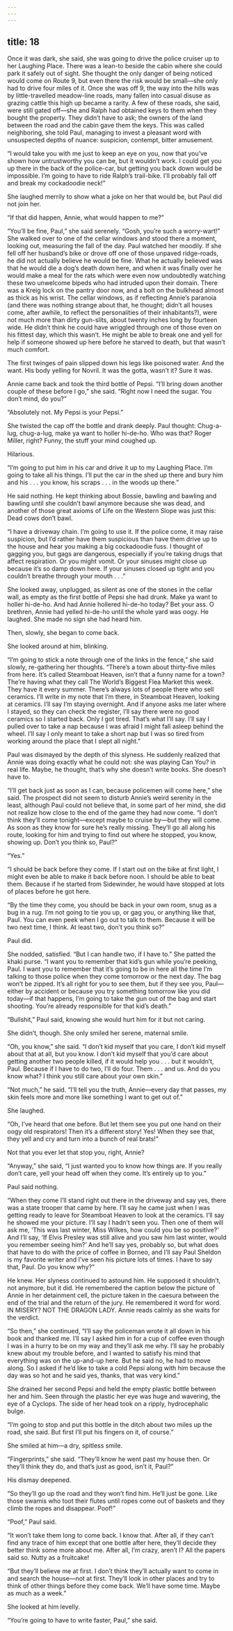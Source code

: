 ```yaml
---
---
---
```

title: 18
---




Once it was dark, she said, she was going to drive the police cruiser up to her Laughing Place. There was a lean-to beside the cabin where she could park it safely out of sight. She thought the only danger of being noticed would come on Route 9, but even there the risk would be small—she only had to drive four miles of it. Once she was off 9, the way into the hills was by little-travelled meadow-line roads, many fallen into casual disuse as grazing cattle this high up became a rarity. A few of these roads, she said, were still gated off—she and Ralph had obtained keys to them when they bought the property. They didn’t have to ask; the owners of the land between the road and the cabin gave them the keys. This was called neighboring, she told Paul, managing to invest a pleasant word with unsuspected depths of nuance: suspicion, contempt, bitter amusement.

“I would take you with me just to keep an eye on you, now that you’ve shown how untrustworthy you can be, but it wouldn’t work. I could get you up there in the back of the police-car, but getting you back down would be impossible. I’m going to have to ride Ralph’s trail-bike. I’ll probably fall off and break my cockadoodie neck!”

She laughed merrily to show what a joke on her that would be, but Paul did not join her.

“If that did happen, Annie, what would happen to me?”

“You’ll be fine, Paul,” she said serenely. “Gosh, you’re such a worry-wart!” She walked over to one of the cellar windows and stood there a moment, looking out, measuring the fall of the day. Paul watched her moodily. If she fell off her husband’s bike or drove off one of those unpaved ridge-roads, he did not actually believe he would be fine. What he actually believed was that he would die a dog’s death down here, and when it was finally over he would make a meal for the rats which were even now undoubtedly watching these two unwelcome bipeds who had intruded upon their domain. There was a Kreig lock on the pantry door now, and a bolt on the bulkhead almost as thick as his wrist. The cellar windows, as if reflecting Annie’s paranoia (and there was nothing strange about that, he thought; didn’t all houses come, after awhile, to reflect the personalities of their inhabitants?), were not much more than dirty gun-slits, about twenty inches long by fourteen wide. He didn’t think he could have wriggled through one of those even on his fittest day, which this wasn’t. He might be able to break one and yell for help if someone showed up here before he starved to death, but that wasn’t much comfort.

The first twinges of pain slipped down his legs like poisoned water. And the want. His body yelling for Novril. It was the gotta, wasn’t it? Sure it was.

Annie came back and took the third bottle of Pepsi. “I’ll bring down another couple of these before I go,” she said. “Right now I need the sugar. You don’t mind, do you?”

“Absolutely not. My Pepsi is your Pepsi.”

She twisted the cap off the bottle and drank deeply. Paul thought: Chug-a-lug, chug-a-lug, make ya want to holler hi-de-ho. Who was that? Roger Miller, right? Funny, the stuff your mind coughed up.

Hilarious.

“I’m going to put him in his car and drive it up to my Laughing Place. I’m going to take all his things. I’ll put the car in the shed up there and bury him and his . . . you know, his scraps . . . in the woods up there.”

He said nothing. He kept thinking about Bossie, bawling and bawling and bawling until she couldn’t bawl anymore because she was dead, and another of those great axioms of Life on the Western Slope was just this: Dead cows don’t bawl.

“I have a driveway chain. I’m going to use it. If the police come, it may raise suspicion, but I’d rather have them suspicious than have them drive up to the house and hear you making a big cockadoodie fuss. I thought of gagging you, but gags are dangerous, especially if you’re taking drugs that affect respiration. Or you might vomit. Or your sinuses might close up because it’s so damp down here. If your sinuses closed up tight and you couldn’t breathe through your mouth . . .”

She looked away, unplugged, as silent as one of the stones in the cellar wall, as empty as the first bottle of Pepsi she had drunk. Make ya want to holler hi-de-ho. And had Annie hollered hi-de-ho today? Bet your ass. O brethren, Annie had yelled hi-de-ho until the whole yard was oogy. He laughed. She made no sign she had heard him.

Then, slowly, she began to come back.

She looked around at him, blinking.

“I’m going to stick a note through one of the links in the fence,” she said slowly, re-gathering her thoughts. “There’s a town about thirty-five miles from here. It’s called Steamboat Heaven, isn’t that a funny name for a town? The’re having what they call The World’s Biggest Flea Market this week. They have it every summer. There’s always lots of people there who sell ceramics. I’ll write in my note that I’m there, in Steamboat Heaven, looking at ceramics. I’ll say I’m staying overnight. And if anyone asks me later where I stayed, so they can check the register, I’ll say there were no good ceramics so I started back. Only I got tired. That’s what I’ll say. I’ll say I pulled over to take a nap because I was afraid I might fall asleep behind the wheel. I’ll say I only meant to take a short nap but I was so tired from working around the place that I slept all night.”

Paul was dismayed by the depth of this slyness. He suddenly realized that Annie was doing exactly what he could not: she was playing Can You? in real life. Maybe, he thought, that’s why she doesn’t write books. She doesn’t have to.

“I’ll get back just as soon as I can, because policemen will come here,” she said. The prospect did not seem to disturb Annie’s weird serenity in the least, although Paul could not believe that, in some part of her mind, she did not realize how close to the end of the game they had now come. “I don’t think they’ll come tonight—except maybe to cruise by—but they will come. As soon as they know for sure he’s really missing. They’ll go all along his route, looking for him and trying to find out where he stopped, you know, showing up. Don’t you think so, Paul?”

“Yes.”

“I should be back before they come. If I start out on the bike at first light, I might even be able to make it back before noon. I should be able to beat them. Because if he started from Sidewinder, he would have stopped at lots of places before he got here.

“By the time they come, you should be back in your own room, snug as a bug in a rug. I’m not going to tie you up, or gag you, or anything like that, Paul. You can even peek when I go out to talk to them. Because it will be two next time, I think. At least two, don’t you think so?”

Paul did.

She nodded, satisfied. “But I can handle two, if I have to.” She patted the khaki purse. “I want you to remember that kid’s gun while you’re peeking, Paul. I want you to remember that it’s going to be in here all the time I’m talking to those police when they come tomorrow or the next day. The bag won’t be zipped. It’s all right for you to see them, but if they see you, Paul—either by accident or because you try something tomorrow like you did today—if that happens, I’m going to take the gun out of the bag and start shooting. You’re already responsible for that kid’s death.”

“Bullshit,” Paul said, knowing she would hurt him for it but not caring.

She didn’t, though. She only smiled her serene, maternal smile.

“Oh, you know,” she said. “I don’t kid myself that you care, I don’t kid myself about that at all, but you know. I don’t kid myself that you’d care about getting another two people killed, if it would help you . . . but it wouldn’t, Paul. Because if I have to do two, I’ll do four. Them . . . and us. And do you know what? I think you still care about your own skin.”

“Not much,” he said. “I’ll tell you the truth, Annie—every day that passes, my skin feels more and more like something I want to get out of.”

She laughed.

“Oh, I’ve heard that one before. But let them see you put one hand on their oogy old respirators! Then it’s a different story! Yes! When they see that, they yell and cry and turn into a bunch of real brats!”

Not that you ever let that stop you, right, Annie?

“Anyway,” she said, “I just wanted you to know how things are. If you really don’t care, yell your head off when they come. It’s entirely up to you.”

Paul said nothing.

“When they come I’ll stand right out there in the driveway and say yes, there was a state trooper that came by here. I’ll say he came just when I was getting ready to leave for Steamboat Heaven to look at the ceramics. I’ll say he showed me your picture. I’ll say I hadn’t seen you. Then one of them will ask me, ‘This was last winter, Miss Wilkes, how could you be so positive?’ And I’ll say, ‘If Elvis Presley was still alive and you saw him last winter, would you remember seeing him?’ And he’ll say yes, probably so, but what does that have to do with the price of coffee in Borneo, and I’ll say Paul Sheldon is my favorite writer and I’ve seen his picture lots of times. I have to say that, Paul. Do you know why?”

He knew. Her slyness continued to astound him. He supposed it shouldn’t, not anymore, but it did. He remembered the caption below the picture of Annie in her detainment cell, the picture taken in the caesura between the end of the trial and the return of the jury. He remembered it word for word. IN MISERY? NOT THE DRAGON LADY. Annie reads calmly as she waits for the verdict.

“So then,” she continued, “I’ll say the policeman wrote it all down in his book and thanked me. I’ll say I asked him in for a cup of coffee even though I was in a hurry to be on my way and they’ll ask me why. I’ll say he probably knew about my trouble before, and I wanted to satisfy his mind that everything was on the up-and-up here. But he said no, he had to move along. So I asked if he’d like to take a cold Pepsi along with him because the day was so hot and he said yes, thanks, that was very kind.”

She drained her second Pepsi and held the empty plastic bottle between her and him. Seen through the plastic her eye was huge and wavering, the eye of a Cyclops. The side of her head took on a ripply, hydrocephalic bulge.

“I’m going to stop and put this bottle in the ditch about two miles up the road, she said. But first I’ll put his fingers on it, of course.”

She smiled at him—a dry, spitless smile.

“Fingerprints,” she said. “They’ll know he went past my house then. Or they’ll think they do, and that’s just as good, isn’t it, Paul?”

His dismay deepened.

“So they’ll go up the road and they won’t find him. He’ll just be gone. Like those swamis who toot their flutes until ropes come out of baskets and they climb the ropes and disappear. Poof!”

“Poof,” Paul said.

“It won’t take them long to come back. I know that. After all, if they can’t find any trace of him except that one bottle after here, they’ll decide they better think some more about me. After all, I’m crazy, aren’t I? All the papers said so. Nutty as a fruitcake!

“But they’ll believe me at first. I don’t think they’ll actually want to come in and search the house—not at first. They’ll look in other places and try to think of other things before they come back. We’ll have some time. Maybe as much as a week.”

She looked at him levelly.

“You’re going to have to write faster, Paul,” she said.